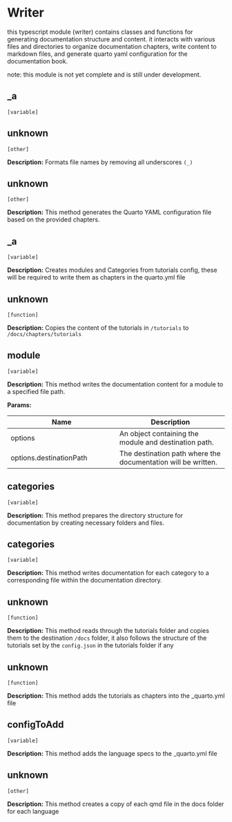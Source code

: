 # Writer

this typescript module (writer) contains classes and functions
   for generating documentation structure and content.
   it interacts with various files and directories to organize
   documentation chapters, write content to markdown files,
   and generate quarto yaml configuration for the documentation book.
 
   note: this module is not yet complete and is still under development.



## _a 
`[variable]`
 


## unknown 
`[other]`
 
**Description:**
Formats file names by removing all underscores `(_)`
      



## unknown 
`[other]`
 
**Description:**
This method generates the Quarto YAML configuration file based on the provided chapters.



## _a 
`[variable]`
 
**Description:**
Creates modules and Categories from tutorials config, these will be required to write them as chapters in the quarto.yml file
     
      



## unknown 
`[function]`
 
**Description:**
Copies the content of the tutorials in `/tutorials` to `/docs/chapters/tutorials`
     
      



## module 
`[variable]`
 
**Description:**
This method writes the documentation content for a module to a specified file path.

**Params:**

| Name | Description |
| --- | --- |
|  options | An object containing the module and destination path. |
|  options.destinationPath | The destination path where the documentation will be written. |



## categories 
`[variable]`
 
**Description:**
This method prepares the directory structure for documentation by creating necessary folders and files.



## categories 
`[variable]`
 
**Description:**
This method writes documentation for each category to a corresponding file within the documentation directory.



## unknown 
`[function]`
 
**Description:**
This method reads through the tutorials folder and copies them to the destination `/docs` folder, it also
      follows the structure of the tutorials set by the `config.json` in the tutorials folder if any
     
      



## unknown 
`[function]`
 
**Description:**
This method adds the tutorials as chapters into the _quarto.yml file
     
      



## configToAdd 
`[variable]`
 
**Description:**
This method adds the language specs to the _quarto.yml file
     
      



## unknown 
`[other]`
 
**Description:**
This method creates a copy of each qmd file in the docs folder for each language


